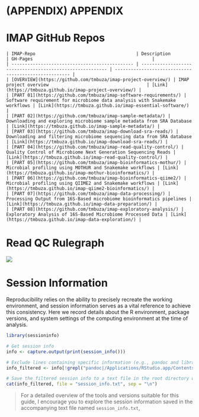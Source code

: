 # (APPENDIX) APPENDIX {-}

# IMAP GitHub Repos

```block

| IMAP-Repo                                      | Description                                               | GH-Pages                                             |
| ---------------------------------------------- | --------------------------------------------------------- | ----------------------------------------------------- |
| [OVERVIEW](https://github.com/tmbuza/imap-project-overview/) | IMAP project overview                                     | [Link](https://tmbuza.github.io/imap-project-overview/) |
| [PART 01](https://github.com/tmbuza/imap-software-requirements/) | Software requirement for microbiome data analysis with Snakemake workflows | [Link](https://tmbuza.github.io/imap-essential-software/) |
| [PART 02](https://github.com/tmbuza/imap-sample-metadata/) | Downloading and exploring microbiome sample metadata from SRA Database | [Link](https://tmbuza.github.io/imap-sample-metadata/) |
| [PART 03](https://github.com/tmbuza/imap-download-sra-reads/) | Downloading and filtering microbiome sequencing data from SRA database | [Link](https://tmbuza.github.io/imap-download-sra-reads/) |
| [PART 04](https://github.com/tmbuza/imap-read-quality-control/) | Quality Control of Microbiome Next Generation Sequencing Reads | [Link](https://tmbuza.github.io/imap-read-quality-control/) |
| [PART 05](https://github.com/tmbuza/imap-bioinformatics-mothur/) | Microbial profiling using MOTHUR and Snakemake workflows | [Link](https://tmbuza.github.io/imap-mothur-bioinformatics/) |
| [PART 06](https://github.com/tmbuza/imap-bioinformatics-qiime2/) | Microbial profiling using QIIME2 and Snakemake workflows | [Link](https://tmbuza.github.io/imap-qiime2-bioinformatics/) |
| [PART 07](https://github.com/tmbuza/imap-data-processing/) | Processing Output from 16S-Based microbiome bioinformatics pipelines | [Link](https://tmbuza.github.io/imap-data-preparation/) |
| [PART 08](https://github.com/tmbuza/imap-exploratory-analysis/) | Exploratory Analysis of 16S-Based Microbiome Processed Data | [Link](https://tmbuza.github.io/imap-data-exploration/) |
```

# Read QC Rulegraph

![](dags/rulegraph.svg)


# Session Information

Reproducibility relies on the ability to precisely recreate the working environment, and session information serves as a vital reference to achieve this consistency. Here we record details about the R environment, package versions, and system settings of the computing environment at the time of analysis. 

```r
library(sessioninfo)

# Get session info
info <- capture.output(print(session_info()))

# Exclude lines containing specific information (e.g., pandoc and library path)
info_filtered <- info[!grepl("pandoc|/Applications/RStudio.app/Contents/Resources/app/quarto/bin/tools/|/Library/Frameworks/R.framework/Versions/4.3-arm64/Resources/library", info)]

# Save the filtered session info to a text file in the root directory without line numbers
cat(info_filtered, file = "session_info.txt", sep = "\n")
```

> For a detailed overview of the tools and versions suitable for this guide, I encourage you to explore the session information saved in the accompanying text file named `session_info.txt`,


